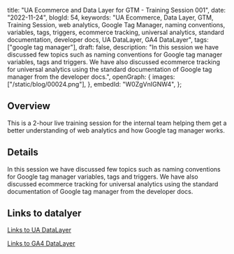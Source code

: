   title: "UA Ecommerce and Data Layer for GTM - Training Session 001",
  date: "2022-11-24",
  blogId: 54,
  keywords:
    "UA Ecommerce, Data Layer, GTM, Training Session, web analytics, Google Tag Manager, naming conventions, variables, tags, triggers, ecommerce tracking, universal analytics, standard documentation, developer docs, UA DataLayer, GA4 DataLayer",
  tags: ["google tag manager"],
  draft: false,
  description:
    "In this session we have discussed few topics such as naming conventions for Google tag manager variables, tags and triggers. We have also discussed ecommerce tracking for universal analytics using the standard documentation of Google tag manager from the developer docs.",
  openGraph: {
    images: ["/static/blog/00024.png"],
  },
  embedId: "W0ZgVnIGNW4",
};

## Overview

This is a 2-hour live training session for the internal team helping them get a better understanding of web analytics and how Google tag manager works.

## Details

In this session we have discussed few topics such as naming conventions for Google tag manager
variables, tags and triggers. We have also discussed ecommerce tracking for universal analytics using
the standard documentation of Google tag manager from the developer docs.

## Links to datalyer

[Links to UA DataLayer](https://developers.google.com/analytics/devguides/collection/ua/gtm/enhanced-ecommerce)

[Links to GA4 DataLayer](https://developers.google.com/analytics/devguides/collection/ga4/ecommerce?client_type=gtm)
